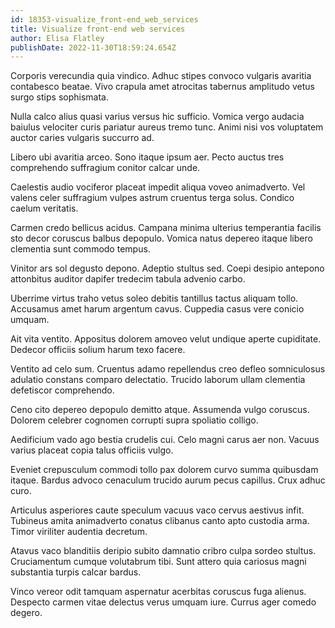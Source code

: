 ```yaml
---
id: 18353-visualize_front-end_web_services
title: Visualize front-end web services
author: Elisa Flatley
publishDate: 2022-11-30T18:59:24.654Z
---
```


Corporis verecundia quia vindico. Adhuc stipes convoco vulgaris avaritia contabesco beatae. Vivo crapula amet atrocitas tabernus amplitudo vetus surgo stips sophismata.

Nulla calco alius quasi varius versus hic sufficio. Vomica vergo audacia baiulus velociter curis pariatur aureus tremo tunc. Animi nisi vos voluptatem auctor caries vulgaris succurro ad.

Libero ubi avaritia arceo. Sono itaque ipsum aer. Pecto auctus tres comprehendo suffragium conitor calcar unde.

Caelestis audio vociferor placeat impedit aliqua voveo animadverto. Vel valens celer suffragium vulpes astrum cruentus terga solus. Condico caelum veritatis.

Carmen credo bellicus acidus. Campana minima ulterius temperantia facilis sto decor coruscus balbus depopulo. Vomica natus depereo itaque libero clementia sunt commodo tempus.

Vinitor ars sol degusto depono. Adeptio stultus sed. Coepi desipio antepono attonbitus auditor dapifer tredecim tabula advenio carbo.

Uberrime virtus traho vetus soleo debitis tantillus tactus aliquam tollo. Accusamus amet harum argentum cavus. Cuppedia casus vere conicio umquam.

Ait vita ventito. Appositus dolorem amoveo velut undique aperte cupiditate. Dedecor officiis solium harum texo facere.

Ventito ad celo sum. Cruentus adamo repellendus creo defleo somniculosus adulatio constans comparo delectatio. Trucido laborum ullam clementia defetiscor comprehendo.

Ceno cito depereo depopulo demitto atque. Assumenda vulgo coruscus. Dolorem celebrer cognomen corrupti supra spoliatio colligo.

Aedificium vado ago bestia crudelis cui. Celo magni carus aer non. Vacuus varius placeat copia talus officiis vulgo.

Eveniet crepusculum commodi tollo pax dolorem curvo summa quibusdam itaque. Bardus advoco cenaculum trucido aurum pecus capillus. Crux adhuc curo.

Articulus asperiores caute speculum vacuus vaco cervus aestivus infit. Tubineus amita animadverto conatus clibanus canto apto custodia arma. Timor viriliter audentia decretum.

Atavus vaco blanditiis deripio subito damnatio cribro culpa sordeo stultus. Cruciamentum cumque volutabrum tibi. Sunt attero quia cariosus magni substantia turpis calcar bardus.

Vinco vereor odit tamquam aspernatur acerbitas coruscus fuga alienus. Despecto carmen vitae delectus verus umquam iure. Currus ager comedo degero.
